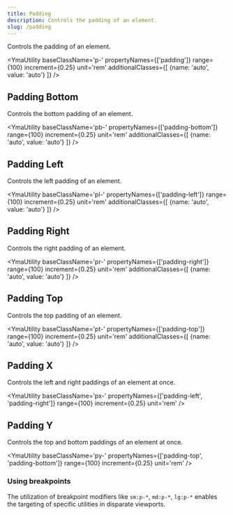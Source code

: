 ```yaml
---
title: Padding
description: Controls the padding of an element.
slug: /padding
---
```



Controls the padding of an element.

<YmaUtility 
  baseClassName='p-' 
  propertyNames={['padding']} 
  range={100} 
  increment={0.25} 
  unit='rem' 
  additionalClasses={[
    {name: 'auto', value: 'auto'}
  ]} 
/>

## Padding Bottom

Controls the bottom padding of an element.

<YmaUtility 
  baseClassName='pb-' 
  propertyNames={['padding-bottom']} 
  range={100} 
  increment={0.25} 
  unit='rem' 
  additionalClasses={[
    {name: 'auto', value: 'auto'}
  ]} 
/>

## Padding Left

Controls the left padding of an element.

<YmaUtility 
  baseClassName='pl-' 
  propertyNames={['padding-left']} 
  range={100} 
  increment={0.25} 
  unit='rem' 
  additionalClasses={[
    {name: 'auto', value: 'auto'}
  ]} 
/>

## Padding Right

Controls the right padding of an element.

<YmaUtility 
  baseClassName='pr-' 
  propertyNames={['padding-right']} 
  range={100} 
  increment={0.25} 
  unit='rem' 
  additionalClasses={[
    {name: 'auto', value: 'auto'}
  ]} 
/>

## Padding Top

Controls the top padding of an element.

<YmaUtility 
  baseClassName='pt-' 
  propertyNames={['padding-top']} 
  range={100} 
  increment={0.25} 
  unit='rem' 
  additionalClasses={[
    {name: 'auto', value: 'auto'}
  ]} 
/>

## Padding X

Controls the left and right paddings of an element at once.

<YmaUtility 
  baseClassName='px-' 
  propertyNames={['padding-left', 'padding-right']}
  range={100} 
  increment={0.25} 
  unit='rem'
/>

## Padding Y

Controls the top and bottom paddings of an element at once.

<YmaUtility 
  baseClassName='py-' 
  propertyNames={['padding-top', 'padding-bottom']} 
  range={100} 
  increment={0.25} 
  unit='rem'
/>

### Using breakpoints

The utilization of breakpoint modifiers like `sm:p-*`, `md:p-*`, `lg:p-*` enables the targeting of specific utilities in disparate viewports.